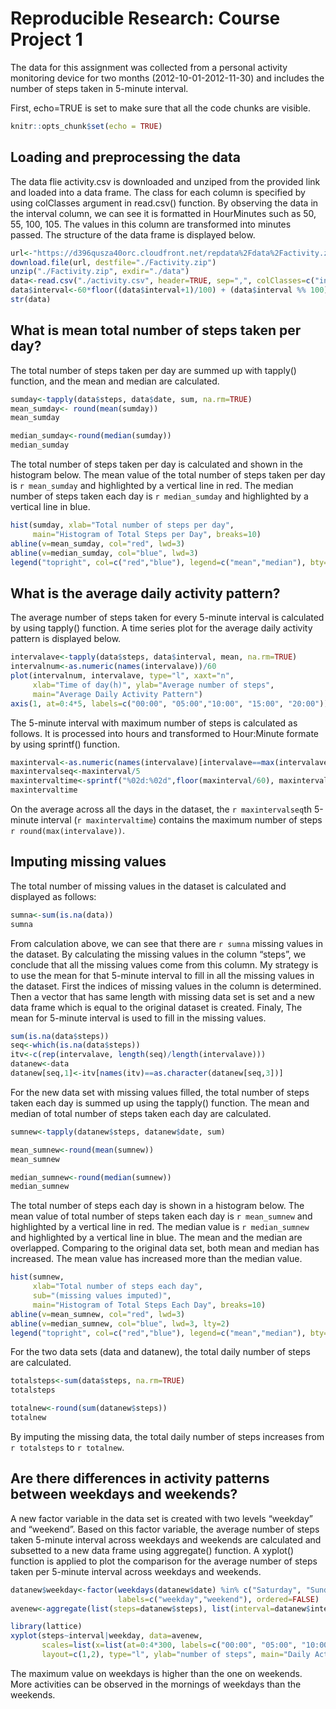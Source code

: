 Reproducible Research: Course Project 1
=========================================


The data for this assignment was collected from a personal activity monitoring device for two months (2012-10-01-2012-11-30) and includes the number of steps taken in 5-minute interval.

First, echo=TRUE is set to make sure that all the code chunks are visible.

```r
knitr::opts_chunk$set(echo = TRUE)
```

## Loading and preprocessing the data

The data flie activity.csv is downloaded and unziped from the provided link and loaded into a data frame. The class for each column is specified by using colClasses argument in read.csv() function. By observing the data in the interval column, we can see it is formatted in HourMinutes such as 50, 55, 100, 105. The values in this column are transformed into minutes passed. The structure of the data frame is displayed below. 

```r
url<-"https://d396qusza40orc.cloudfront.net/repdata%2Fdata%2Factivity.zip"
download.file(url, destfile="./Factivity.zip")
unzip("./Factivity.zip", exdir="./data")
data<-read.csv("./activity.csv", header=TRUE, sep=",", colClasses=c("integer", "Date","integer"))
data$interval<-60*floor((data$interval+1)/100) + (data$interval %% 100)
str(data)
```
## What is mean total number of steps taken per day?

The total number of steps taken per day are summed up with tapply() function, and the mean and median are calculated.

```r
sumday<-tapply(data$steps, data$date, sum, na.rm=TRUE) 
mean_sumday<- round(mean(sumday))
mean_sumday

median_sumday<-round(median(sumday))
median_sumday
```

The total number of steps taken per day is calculated and shown in the histogram below. The mean value of the total number of steps taken per day is `r mean_sumday` and highlighted by a vertical line in red. The median number of steps taken each day is `r median_sumday` and highlighted by a vertical line in blue. 

```r
hist(sumday, xlab="Total number of steps per day", 
     main="Histogram of Total Steps per Day", breaks=10)
abline(v=mean_sumday, col="red", lwd=3)
abline(v=median_sumday, col="blue", lwd=3)
legend("topright", col=c("red","blue"), legend=c("mean","median"), bty="n", lwd=3)
```

## What is the average daily activity pattern?

The average number of steps taken for every 5-minute interval is calculated by using tapply() function. A time series plot for the average daily activity pattern is displayed below.    

```r
intervalave<-tapply(data$steps, data$interval, mean, na.rm=TRUE)
intervalnum<-as.numeric(names(intervalave))/60
plot(intervalnum, intervalave, type="l", xaxt="n", 
     xlab="Time of day(h)", ylab="Average number of steps", 
     main="Average Daily Activity Pattern")
axis(1, at=0:4*5, labels=c("00:00", "05:00","10:00", "15:00", "20:00"))
```

The 5-minute interval with maximum number of steps is calculated as follows. It is processed into hours and transformed to Hour:Minute formate by using sprintf() function.   

```r
maxinterval<-as.numeric(names(intervalave)[intervalave==max(intervalave)])
maxintervalseq<-maxinterval/5
maxintervaltime<-sprintf("%02d:%02d",floor(maxinterval/60), maxinterval %% 60)
maxintervaltime
```
On the average across all the days in the dataset, the `r maxintervalseq`th 5-minute interval (`r maxintervaltime`) contains the maximum number of steps `r round(max(intervalave))`. 

## Imputing missing values

The total number of missing values in the dataset is calculated and displayed as follows:

```r
sumna<-sum(is.na(data))
sumna
```
From calculation above, we can see that there are `r sumna` missing values in the dataset. By calculating the missing values in the column "steps", we conclude that all the missing values come from this column. My strategy is to use the mean for that 5-minute interval to fill in all the missing values in the dataset. First the indices of missing values in the column is determined. Then a vector that has same length with missing data set is set and a new data frame which is equal to the original dataset is created. Finaly, The mean for 5-minute interval is used to fill in the missing values.    

```r
sum(is.na(data$steps))
seq<-which(is.na(data$steps))
itv<-c(rep(intervalave, length(seq)/length(intervalave))) 
datanew<-data
datanew[seq,1]<-itv[names(itv)==as.character(datanew[seq,3])]
```
For the new data set with missing values filled, the total number of steps taken each day is summed up using the tapply() function. The mean and median of total number of steps taken each day are calculated. 

```r
sumnew<-tapply(datanew$steps, datanew$date, sum)

mean_sumnew<-round(mean(sumnew))
mean_sumnew

median_sumnew<-round(median(sumnew))
median_sumnew
```
The total number of steps each day is shown in a histogram below. The mean value of total number of steps taken each day is `r mean_sumnew` and highlighted by a vertical line in red. The median value is `r median_sumnew` and highlighted by a vertical line in blue. The mean and the median are overlapped. Comparing to the original data set, both mean and median has increased. The mean value has increased more than the median value.  

```r
hist(sumnew, 
     xlab="Total number of steps each day", 
     sub="(missing values imputed)", 
     main="Histogram of Total Steps Each Day", breaks=10)
abline(v=mean_sumnew, col="red", lwd=3)
abline(v=median_sumnew, col="blue", lwd=3, lty=2)
legend("topright", col=c("red","blue"), legend=c("mean","median"), bty="n", lwd=3)
```

For the two data sets (data and datanew), the total daily number of steps are calculated. 

```r
totalsteps<-sum(data$steps, na.rm=TRUE)
totalsteps

totalnew<-round(sum(datanew$steps))
totalnew
```

By imputing the missing data, the total daily number of steps increases from `r totalsteps` to `r totalnew`. 

## Are there differences in activity patterns between weekdays and weekends?

A new factor variable in the data set is created with two levels "weekday" and "weekend". Based on this factor variable, the average number of steps taken 5-minute interval across weekdays and weekends are calculated and subsetted to a new data frame using aggregate() function. A xyplot() function is applied to plot the comparison for the average number of steps taken per 5-minute interval across weekdays and weekends.     

```r
datanew$weekday<-factor(weekdays(datanew$date) %in% c("Saturday", "Sunday"), 
                        labels=c("weekday","weekend"), ordered=FALSE)
avenew<-aggregate(list(steps=datanew$steps), list(interval=datanew$interval, weekday=datanew$weekday), mean)

library(lattice)
xyplot(steps~interval|weekday, data=avenew, 
       scales=list(x=list(at=0:4*300, labels=c("00:00", "05:00", "10:00", "15:00", "20:00"))),
       layout=c(1,2), type="l", ylab="number of steps", main="Daily Activity Pattern")
```

The maximum value on weekdays is higher than the one on weekends. More activities can be observed in the mornings of weekdays than the weekends. 




